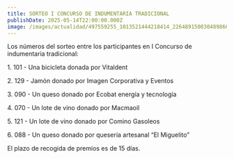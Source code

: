 ```yaml
---
title: SORTEO I CONCURSO DE INDUMENTARIA TRADICIONAL
publishDate: 2025-05-14T22:00:00.000Z
image: /images/actualidad/497559255_1013521444218414_2264891500304898665_n.webp
---
```


Los números del sorteo entre los participantes en I Concurso de indumentaria tradicional:

1\. 101 - Una bicicleta donada por Vitaldent

2\. 129 - Jamón donado por Imagen Corporativa y Eventos

3\. 090 - Un queso donado por Ecobat energía y tecnología

4\. 070 - Un lote de vino donado por Macmaoil

5\. 121 - Un lote de vino donado por Comino Gasoleos

6\. 088 - Un queso donado por quesería artesanal “El Miguelito”

El plazo de recogida de premios es de 15 días.
